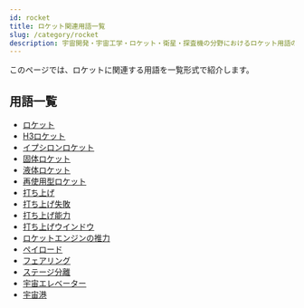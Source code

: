 ```yaml
---
id: rocket
title: ロケット関連用語一覧
slug: /category/rocket
description: 宇宙開発・宇宙工学・ロケット・衛星・探査機の分野におけるロケット用語の一覧です．意味・定義・概要・説明ページへと移ることができます．
---
```



<Head>
  <script type="application/ld+json">
    {`{
      "@context": "https://schema.org",
      "@type": "DefinedTerm",
      "name": "ロケット関連用語一覧",
      "inDefinedTermSet": "https://www.space-portal.org",
      "termCode": "category/rocket",
      "description": "宇宙開発・宇宙工学・ロケット・衛星・探査機の分野におけるロケット用語の一覧です．意味・定義・概要・説明ページへと移ることができます．",
      "url": "https://www.space-portal.org/docs/category/rocket"
    }`}
  </script>
</Head>

このページでは、ロケットに関連する用語を一覧形式で紹介します。

## 用語一覧

- [ロケット](/docs/rocket/rocket)
- [H3ロケット](/docs/rocket/index/h3-rocket)
- [イプシロンロケット](/docs/rocket/index/epsilon-rocket)
- [固体ロケット](/docs/rocket/type/solid-rocket)
- [液体ロケット](/docs/rocket/type/liquid-rocket)
- [再使用型ロケット](/docs/rocket/type/reusable-rocket)
- [打ち上げ](/docs/rocket/launch/launch)
- [打ち上げ失敗](/docs/rocket/launch/launch-failure)
- [打ち上げ能力](/docs/rocket/launch/launch-capacity)
- [打ち上げウインドウ](/docs/rocket/launch/launch-window)
- [ロケットエンジンの推力](/docs/rocket/rocket-thrust)
- [ペイロード](/docs/rocket/system/payload)
- [フェアリング](/docs/rocket/system/fairing)
- [ステージ分離](/docs/rocket/system/staging)
- [宇宙エレベーター](/docs/rocket/type/space-elevator)
- [宇宙港](/docs/rocket/type/spaceport)